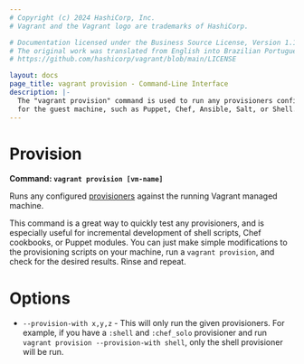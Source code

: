 ```yaml
---
# Copyright (c) 2024 HashiCorp, Inc.
# Vagrant and the Vagrant logo are trademarks of HashiCorp.

# Documentation licensed under the Business Source License, Version 1.1.
# The original work was translated from English into Brazilian Portuguese.
# https://github.com/hashicorp/vagrant/blob/main/LICENSE

layout: docs
page_title: vagrant provision - Command-Line Interface
description: |-
  The "vagrant provision" command is used to run any provisioners configured
  for the guest machine, such as Puppet, Chef, Ansible, Salt, or Shell.
---
```


# Provision

**Command: `vagrant provision [vm-name]`**

Runs any configured [provisioners](/vagrant/docs/provisioning/)
against the running Vagrant managed machine.

This command is a great way to quickly test any provisioners, and is especially
useful for incremental development of shell scripts, Chef cookbooks, or Puppet
modules. You can just make simple modifications to the provisioning scripts
on your machine, run a `vagrant provision`, and check for the desired results.
Rinse and repeat.

# Options

- `--provision-with x,y,z` - This will only run the given provisioners. For
  example, if you have a `:shell` and `:chef_solo` provisioner and run
  `vagrant provision --provision-with shell`, only the shell provisioner will
  be run.
